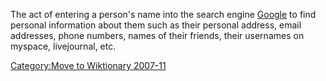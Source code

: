 The act of entering a person's name into the search engine [[Google]] to find personal information about them such as their personal address, email addresses, phone numbers, names of their friends, their usernames on myspace, livejournal, etc.
[[Category:Move to Wiktionary 2007-11]]